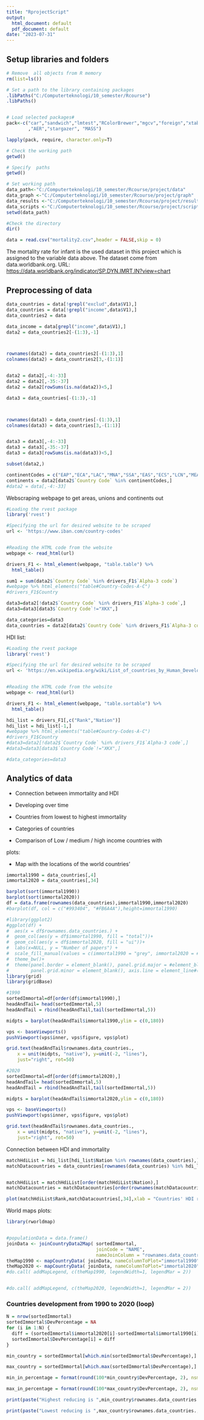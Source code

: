 ```yaml
---
title: "RprojectScript"
output:
  html_document: default
  pdf_document: default
date: "2023-07-31"
---
```


## Setup libraries and folders

```r
# Remove  all objects from R memory 
rm(list=ls())  

# Set a path to the library containing packages
.libPaths("C:/Computerteknologi/10_semester/Rcourse")
.libPaths()


# Load selected packages# 
pack<-c("car","sandwich","lmtest","RColorBrewer","mgcv","foreign","xtable"
        ,"AER","stargazer", "MASS")

lapply(pack, require, character.only=T)

# Check the working path
getwd()

# Specify  paths
getwd()

# Set working path
data_path<-"C:/Computerteknologi/10_semester/Rcourse/project/data"
data_graph <-"C:/Computerteknologi/10_semester/Rcourse/project/graph"
data_results <-"C:/Computerteknologi/10_semester/Rcourse/project/result"
data_scripts <-"C:/Computerteknologi/10_semester/Rcourse/project/script"
setwd(data_path)

#Check the directory
dir()

data = read.csv("mortality2.csv",header = FALSE,skip = 0)
```

The mortality rate for infant is the used dataset in this project which is assigned to the variable data above. The dataset come from data.worldbank.org. URL: <https://data.worldbank.org/indicator/SP.DYN.IMRT.IN?view=chart>

## Preprocessing of data

```r

data_countries = data[!grepl("exclud",data$V1),]
data_countries = data[!grepl("income",data$V1),]
data_countries2 = data

data_income = data[grepl("income",data$V1),]
data2 = data_countries2[-(1:3),-1]



rownames(data2) = data_countries2[-(1:3),1]
colnames(data2) = data_countries2[3,-(1:1)] 


data2 = data2[,-4:-33]
data2 = data2[,-35:-37]
data2 = data2[rowSums(is.na(data2))<5,]

data3 = data_countries[-(1:3),-1]



rownames(data3) = data_countries[-(1:3),1]
colnames(data3) = data_countries[3,-(1:1)] 


data3 = data3[,-4:-33]
data3 = data3[,-35:-37]
data3 = data3[rowSums(is.na(data3))<5,]

subset(data2,)

continentCodes = c("EAP","ECA","LAC","MNA","SSA","EAS","ECS","LCN","MEA","SSF")
continents = data2[data2$`Country Code` %in% continentCodes,]
#data2 = data[,-4:-33]

```

Webscraping webpage to get areas, unions and continents out

```r
#Loading the rvest package
library('rvest')

#Specifying the url for desired website to be scraped
url <- 'https://www.iban.com/country-codes'


#Reading the HTML code from the website
webpage <- read_html(url)

drivers_F1 <- html_element(webpage, "table.table") %>%
  html_table()

sum1 = sum(data2$`Country Code` %in% drivers_F1$`Alpha-3 code`)
#webpage %>% html_elements("table#Country-Codes-A-C")
#drivers_F1$Country

data3=data2[!data2$`Country Code` %in% drivers_F1$`Alpha-3 code`,]
data3=data3[data3$`Country Code`!="XKX",]

data_categories=data3
data_countries = data2[data2$`Country Code` %in% drivers_F1$`Alpha-3 code`,]
```

HDI list:

```r
#Loading the rvest package
library('rvest')

#Specifying the url for desired website to be scraped
url <- 'https://en.wikipedia.org/wiki/List_of_countries_by_Human_Development_Index'


#Reading the HTML code from the website
webpage <- read_html(url)

drivers_F1 <- html_element(webpage, "table.sortable") %>%
  html_table()

hdi_list = drivers_F1[,c("Rank","Nation")]
hdi_list = hdi_list[-1,]
#webpage %>% html_elements("table#Country-Codes-A-C")
#drivers_F1$Country
#data3=data2[!data2$`Country Code` %in% drivers_F1$`Alpha-3 code`,]
#data3=data3[data3$`Country Code`!="XKX",]

#data_categories=data3
```

## Analytics of data

-   Connection between immortality and HDI

-   Developing over time

-   Countries from lowest to highest immortality

-   Categories of countries

-   Comparison of Low / medium / high income countries with

plots:

-   Map with the locations of the world countries'

```r
immortal1990 = data_countries[,4]
immortal2020 = data_countries[,34]

barplot(sort(immortal1990))
barplot(sort(immortal2020))
df = data.frame(rownames(data_countries),immortal1990,immortal2020)
#barplot(df, col = c("#993404", "#FB6A4A"),height=immortal1990)

#library(ggplot2)
#ggplot(df) +
#  aes(x = df$rownames.data_countries.) +
#  geom_col(aes(y = df$immortal1990, fill = "total"))+
#  geom_col(aes(y = df$immortal2020, fill = "ui"))+
#  labs(x=NULL, y = "Number of papers") +
#  scale_fill_manual(values = c(immortal1990 = "grey", immortal2020 = #"dodgerblue4")) +
#  theme_bw()+
#  theme(panel.border = element_blank(), panel.grid.major = #element_blank(),
#        panel.grid.minor = element_blank(), axis.line = element_line#(colour = "black"))
library(grid)
library(gridBase)

#1990
sortedImmortal=df[order(df$immortal1990),]
headAndTail= head(sortedImmortal,5)
headAndTail = rbind(headAndTail,tail(sortedImmortal,5))

midpts = barplot(headAndTail$immortal1990,ylim = c(0,180))

vps <- baseViewports()
pushViewport(vps$inner, vps$figure, vps$plot)

grid.text(headAndTail$rownames.data_countries.,
    x = unit(midpts, "native"), y=unit(-2, "lines"),
    just="right", rot=50)

#2020
sortedImmortal=df[order(df$immortal2020),]
headAndTail= head(sortedImmortal,5)
headAndTail = rbind(headAndTail,tail(sortedImmortal,5))

midpts = barplot(headAndTail$immortal2020,ylim = c(0,180))

vps <- baseViewports()
pushViewport(vps$inner, vps$figure, vps$plot)

grid.text(headAndTail$rownames.data_countries.,
    x = unit(midpts, "native"), y=unit(-2, "lines"),
    just="right", rot=50)

```

Connection between HDI and immortality

```r
matchHdiList = hdi_list[hdi_list$Nation %in% rownames(data_countries),]
matchDatacountries = data_countries[rownames(data_countries) %in% hdi_list$Nation,]


matchHdiList = matchHdiList[order(matchHdiList$Nation),]
matchDatacountries = matchDatacountries[order(rownames(matchDatacountries)),]

plot(matchHdiList$Rank,matchDatacountries[,34],xlab = "Countries' HDI ranking (1 = highest human development)",ylab = "Mortality rate, infant (per 1,000 live births)")
```

World maps plots:

```r
library(rworldmap)


#populationData = data.frame()
joinData <- joinCountryData2Map( sortedImmortal,
                                 joinCode = "NAME",
                                 nameJoinColumn = "rownames.data_countries.")
theMap1990 <- mapCountryData( joinData, nameColumnToPlot="immortal1990", addLegend=TRUE,catMethod = seq(1, 180, len = 20))
theMap2020 <- mapCountryData( joinData, nameColumnToPlot="immortal2020", addLegend=TRUE,catMethod = seq(1, 180, len = 20))
#do.call( addMapLegend, c(theMap1990, legendWidth=1, legendMar = 2))


#do.call( addMapLegend, c(theMap2020, legendWidth=1, legendMar = 2))
```

### Countries development from 1990 to 2020 (loop)

```r

N = nrow(sortedImmortal)
sortedImmortal$DevPercentage = NA
for (i in 1:N) {
  diff = (sortedImmortal$immortal2020[i]-sortedImmortal$immortal1990[i])/sortedImmortal$immortal1990[i]
  sortedImmortal$DevPercentage[i] = diff
}

min_country = sortedImmortal[which.min(sortedImmortal$DevPercentage),]

max_country = sortedImmortal[which.max(sortedImmortal$DevPercentage),]

min_in_percentage = format(round(100*min_country$DevPercentage, 2), nsmall = 2)

max_in_percentage = format(round(100*max_country$DevPercentage, 2), nsmall = 2)

print(paste("Highest reducing is ",min_country$rownames.data_countries.," with ",min_in_percentage," %"))

print(paste("Lowest reducing is ",max_country$rownames.data_countries.," with ",max_in_percentage," %"))
```
